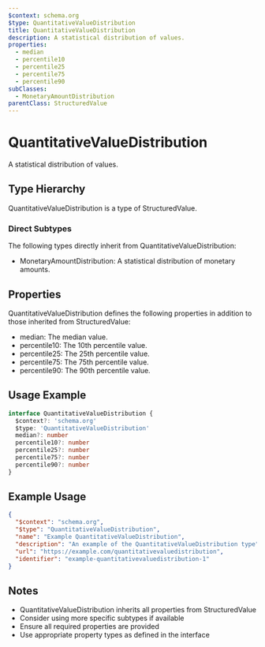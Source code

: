 ```yaml
---
$context: schema.org
$type: QuantitativeValueDistribution
title: QuantitativeValueDistribution
description: A statistical distribution of values.
properties:
  - median
  - percentile10
  - percentile25
  - percentile75
  - percentile90
subClasses:
  - MonetaryAmountDistribution
parentClass: StructuredValue
---
```


# QuantitativeValueDistribution

A statistical distribution of values.

## Type Hierarchy

QuantitativeValueDistribution is a type of StructuredValue.

### Direct Subtypes

The following types directly inherit from QuantitativeValueDistribution:

- MonetaryAmountDistribution: A statistical distribution of monetary amounts.

## Properties

QuantitativeValueDistribution defines the following properties in addition to those inherited from StructuredValue:

- median: The median value.
- percentile10: The 10th percentile value.
- percentile25: The 25th percentile value.
- percentile75: The 75th percentile value.
- percentile90: The 90th percentile value.

## Usage Example

```typescript
interface QuantitativeValueDistribution {
  $context?: 'schema.org'
  $type: 'QuantitativeValueDistribution'
  median?: number
  percentile10?: number
  percentile25?: number
  percentile75?: number
  percentile90?: number
}
```

## Example Usage

```json
{
  "$context": "schema.org",
  "$type": "QuantitativeValueDistribution",
  "name": "Example QuantitativeValueDistribution",
  "description": "An example of the QuantitativeValueDistribution type",
  "url": "https://example.com/quantitativevaluedistribution",
  "identifier": "example-quantitativevaluedistribution-1"
}
```

## Notes

- QuantitativeValueDistribution inherits all properties from StructuredValue
- Consider using more specific subtypes if available
- Ensure all required properties are provided
- Use appropriate property types as defined in the interface
